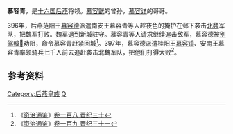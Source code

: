 '''慕容青'''，是[[十六国|十六国]][[后燕|后燕]]将领。[[慕容皝|慕容皝]]的曾孙，[[慕容详|慕容详]]的哥哥。

396年，后燕范阳王[[慕容德|慕容德]]派遣南安王慕容青等人趁夜色的掩护在邺下袭击[[北魏|北魏]]军队，把魏军打败。魏军退到新城驻守。慕容青等人请求继续追击敌军，慕容德被[[别驾|别驾]][[韓𧨳|韓𧨳]]劝阻，命令慕容青赶紧回城<ref>《[[资治通鉴|资治通鉴]]》[[s:資治通鑑/卷093|卷一百八 晋纪三十]]</ref>。397年，慕容德派遣桂阳王[[慕容镇|慕容镇]]、安南王慕容青率领骑兵七千人前去追赶袭击北魏军队，把他们打得大败<ref>《[[资治通鉴|资治通鉴]]》[[s:資治通鑑/卷109|卷一百九 晋纪三十一]]</ref>。
==参考资料==
{{reflist}}
{{DEFAULTSORT:M}}
[[Category:后燕皇族|Category:后燕皇族]]
[[Category:慕容姓|Q]]